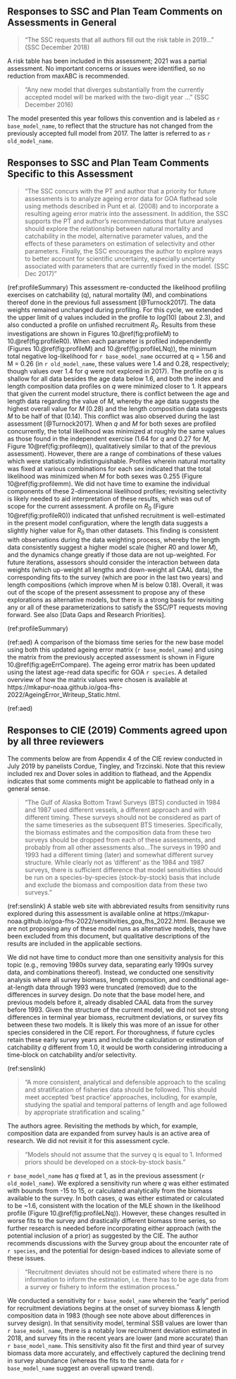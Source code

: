## Responses to SSC and Plan Team Comments on Assessments in General {#responses}

> "The SSC requests that all authors fill out the risk table in 2019…" (SSC December 2018)  

A risk table has been included in this assessment; 2021 was a partial assessment. No important concerns or issues were identified, so no reduction from maxABC is recommended.

> "Any new model that diverges substantially from the currently accepted model will be marked with the two-digit year …" (SSC December 2016)  

The model presented this year follows this convention and is labeled as `r base_model_name`, to reflect that the structure has not changed from the previously accepted full model from 2017. The latter is referred to as `r old_model_name`.

## Responses to SSC and Plan Team Comments Specific to this Assessment
> "The SSC concurs with the PT and author that a priority for future assessments is to analyze ageing error data for GOA flathead sole using methods described in Punt et al. (2008) and to incorporate a resulting ageing error matrix into the assessment. In addition, the SSC supports the PT and author’s recommendations that future analyses should explore the relationship between natural mortality and catchability in the model, alternative parameter values, and the effects of these parameters on estimation of selectivity and other parameters. Finally, the SSC encourages the author to explore ways to better account for scientific uncertainty, especially uncertainty associated with parameters that are currently fixed in the model. (SSC Dec 2017)"

(ref:profileSummary) This assessment re-conducted the likelihood profiling exercises on catchability (q), natural mortality (M), and combinations thereof done in the previous full assessment [@Turnock2017]. The data weights remained unchanged during profiling. For this cycle, we extended the upper limit of $q$ values included in the profile to $log(10)$ (about 2.3), and also conducted a profile on unfished recruitment $R_0$. Results from these investigations are shown in Figures 10.\@ref(fig:profileM) to 10.\@ref(fig:profileR0). When each parameter is profiled independently (Figures 10.\@ref(fig:profileM) and 10.\@ref(fig:profileLNq)), the minimum total negative log-likelihood for `r base_model_name` occurred at q = 1.56 and M = 0.26 (in `r old_model_name`, these values were 1.4 and 0.28, respectively; though values over 1.4 for $q$ were not explored in 2017). The profile on $q$ is shallow for all data besides the age data below 1.6, and both the index and length composition data profiles on $q$ were minimized closer to 1. It appears that given the current model structure, there is conflict between the age and length data regarding the value of $M$, whereby the age data suggests the highest overall value for $M$ (0.28) and the length composition data suggests $M$ to be half of that (0.14). This conflict was also observed during the last assessment [@Turnock2017]. When $q$ and $M$ for both sexes are profiled concurrently, the total likelihood was minimized at roughly the same values as those found in the independent exercise (1.64 for $q$ and 0.27 for $M$, Figure 10\@ref(fig:profileqm)), qualitatively similar to that of the previous assessment). However, there are a range of combinations of these values which were statistically indistinguishable. Profiles wherein natural mortality was fixed at various combinations for each sex indicated that the total likelihood was minimized when $M$ for both sexes was 0.255 (Figure 10\@ref(fig:profilemm). We did not have time to examine the individual components of these 2-dimensional likelihood profiles; revisiting selectivity is likely needed to aid interpretation of these results, which was out of scope for the current assessment. A profile on $R_0$ (Figure 10\@ref(fig:profileR0)) indicated that unfished recruitment is well-estimated in the present model configuration, where the length data suggests a slightly higher value for $R_0$ than other datasets.  This finding is consistent with observations during the data weighting process, whereby the length data consistently suggest a higher model scale (higher $R0$ and lower $M$), and the dynamics change greatly if those data are not up-weighted. For future iterations, assessors should consider the interaction between data weights (which up-weight all lengths and down-weight all CAAL data), the corresponding fits to the survey (which are poor in the last two years) and length compositions (which improve when M is below 0.18). \n Overall, it was out of the scope of the present assessment to propose any of these explorations as alternative models, but there is a strong basis for revisiting any or all of these parameterizations to satisfy the SSC/PT requests moving forward. See also [Data Gaps and Research Priorities].


(ref:profileSummary)


\newline

(ref:aed)  A comparison of the biomass time series for the new base model using both this updated ageing error matrix (`r base_model_name`) and using the matrix from the previously accepted assessment is shown in Figure 10.\@ref(fig:ageErrCompare). The ageing error matrix has been updated using the latest age-read data specific for GOA `r species`. A detailed overview of how the matrix values were chosen is available at https://mkapur-noaa.github.io/goa-fhs-2022/AgeingError_Writeup_Static.html.

(ref:aed)

## Responses to CIE (2019) Comments agreed upon by all three reviewers

The comments below are from Appendix 4 of the CIE review conducted in July 2019 by panelists Cordue, Tingley, and Trzcinski. Note that this review included rex and Dover soles in addition to flathead, and the Appendix indicates that some comments might be applicable to flathead only in a general sense.

> "The Gulf of Alaska Bottom Trawl Surveys (BTS) conducted in 1984 and 1987 used different vessels, a different approach and with different timing. These surveys should not be considered as part of the same timeseries as the subsequent BTS timeseries. Specifically, the biomass estimates and the composition data from these two surveys should be dropped from each of these assessments, and probably from all
other assessments also...The surveys in 1990 and 1993 had a different timing (later) and somewhat different survey structure. While clearly not as ‘different’ as the 1984 and 1987 surveys, there is sufficient
difference that model sensitivities should be run on a species-by-species (stock-by-stock) basis
that include and exclude the biomass and composition data from these two surveys."

(ref:senslink) A stable web site with abbreviated results from sensitivity runs explored during this assessment is available online at https://mkapur-noaa.github.io/goa-fhs-2022/sensitivities_goa_fhs_2022.html. Because we are not proposing any of these model runs as alternative models, they have been excluded from this document, but qualitative descriptions of the results are included in the applicable sections.

We did not have time to conduct more than one sensitivity analysis for this topic (e.g., removing 1980s survey data, separating early 1990s survey data, and combinations thereof). Instead, we conducted one sensitivity analysis where all survey biomass, length composition, and conditional age-at-length data through 1993 were truncated (removed) due to the differences in survey design. Do note that the base model here, and previous models before it, already disabled CAAL data from the survey before 1993. Given the structure of the current model, we did not see strong differences in terminal year biomass, recruitment deviations, or survey fits between these two models. It is likely this was more of an issue for other species considered in the CIE report. For thoroughness, if future cycles retain these early survey years and include the calculation or estimation of catchability $q$ different from 1.0, it would be worth considering introducing a time-block on catchability and/or selectivity. 

(ref:senslink)

> "A more consistent, analytical and defensible approach to the scaling and stratification of fisheries data should be followed. This should meet accepted ‘best practice’ approaches, including, for example, studying the spatial and temporal patterns of length and age followed by appropriate
stratification and scaling."

The authors agree. Revisiting the methods by which, for example, composition data are expanded from survey hauls is an active area of research. We did not revisit it for this assessment cycle.

>"Models should not assume that the survey q is equal to 1. Informed priors should be developed
on a stock-by-stock basis."

 `r base_model_name` has $q$ fixed at 1, as in the previous assessment (`r old_model_name`). We explored a sensitivity run where $q$ was either estimated with bounds from -15 to 15, or calculated analytically from the biomass available to the survey. In both cases, $q$ was either estimated or calculated to be ~1.6, consistent with the location of the MLE shown in the likelihood profile (Figure 10.\@ref(fig:profileLNq)). However, these changes resulted in worse fits to the survey and drastically different biomass time series, so further research is needed before incorporating either approach (with the potential inclusion of a prior) as suggested by the CIE. The author recommends discussions with the Survey group about the encounter rate of `r species`, and the potential for design-based indices to alleviate some of these issues.


> "Recruitment deviates should not be estimated where there is no information to inform the estimation, i.e. there has to be age data from a survey or fishery to inform the estimation process."

We conducted a sensitivity for `r base_model_name` wherein the "early" period for recruitment deviations begins at the onset of survey biomass & length composition data in 1983 (though see note above about differences in survey design). In that sensitivity model, terminal SSB values are lower than `r base_model_name`, there is a notably low recruitment deviation estimated in 2018, and survey fits in the recent years are lower (and more accurate) than `r base_model_name`. This sensitivity also fit the first and third year of survey biomass data more accurately, and effectively captured the declining trend in survey abundance (whereas the fits to the same data for `r base_model_name` suggest an overall upward trend).
